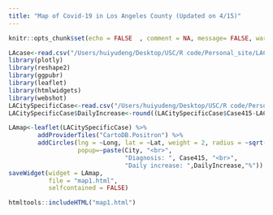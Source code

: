 ```yaml
---
title: "Map of Covid-19 in Los Angeles County (Updated on 4/15)"
---
```

```r
knitr::opts_chunk$set(echo = FALSE  , comment = NA, message= FALSE, warning = FALSE)
```

```r
LAcase<-read.csv("/Users/huiyudeng/Desktop/USC/R code/Personal_site/LACase.csv")
library(plotly)
library(reshape2)
library(ggpubr)
library(leaflet)
library(htmlwidgets)
library(webshot)
LACitySpecificCase<-read.csv("/Users/huiyudeng/Desktop/USC/R code/Personal_site/t1.csv")
LACitySpecificCase$DailyIncrease<-round((LACitySpecificCase$Case415-LACitySpecificCase$Case414)/LACitySpecificCase$Case414*100,1)
```

```r
LAmap<-leaflet(LACitySpecificCase) %>% 
        addProviderTiles("CartoDB.Positron") %>%
        addCircles(lng = ~Long, lat = ~Lat, weight = 2, radius = ~sqrt(Case415)*100,
                   popup=~paste(City, "<br>",
                                "Diagnosis: ", Case415, "<br>",
                                "Daily increase: ",DailyIncrease,"%"))
saveWidget(widget = LAmap,
           file = "map1.html",
           selfcontained = FALSE)
```

```r
htmltools::includeHTML("map1.html")
```